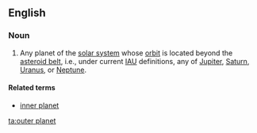 ==English==

===Noun===
{{en-noun|sg=[[outer]] [[planet]]}}

# {{planet}} Any planet of the [[solar system]] whose [[orbit]] is located beyond the [[asteroid belt]], i.e., under current [[IAU]] definitions, any of [[Jupiter]], [[Saturn]], [[Uranus]], or [[Neptune]].

====Related terms====
* [[inner planet]]

[[ta:outer planet]]